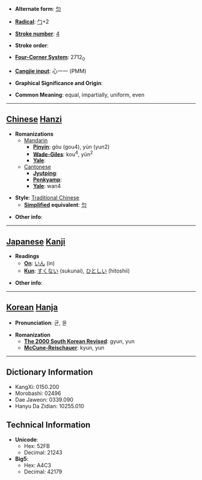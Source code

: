 * '''Alternate form''': [[匀]]

* '''[[Wiktionary:Chinese radical index| Radical]]''': [[Wiktionary:Chinese radical index 勹|勹]]+2

* '''[[Wiktionary:Chinese total strokes index|Stroke number]]''': [[Wiktionary:Chinese total strokes index 4|4]]

* '''Stroke order''': 

* '''[[Wiktionary:Chinese four corner index|Four-Corner System]]''': 2712<sub>0</sub>

* '''[[Wiktionary:Chinese Cangjie index|Cangjie input]]''': 心一一 (PMM)

* '''Graphical Significance and Origin''': 

* '''Common Meaning''': equal, impartially, uniform, even

----

== [[Chinese]] [[Hanzi]] ==

* '''Romanizations'''
** [[Mandarin]]
*** '''[[Pinyin]]''': gòu (gou4), yún (yun2)
*** '''[[Wade-Giles]]''': kou<sup>4</sup>, yün<sup>2</sup>
*** '''[[Yale]]''': 
**[[Cantonese]]
***'''[[Jyutping]]''':
***'''[[Penkyamp]]''': 
***'''[[Yale]]''': wan4

* '''Style''': [[Traditional Chinese]] 
** '''[[Simplified Chinese|Simplified]] equivalent''': [[匀]]

* '''Other info''': 

----

== [[Japanese]] [[Kanji]] ==

* '''Readings'''
** '''[[On]]''': [[いん]] (in)
** '''[[Kun]]''': [[すくない]] (sukunai), [[ひとしい]] (hitoshii)

* '''Other info''':  

----

== [[Korean]] [[Hanja]] ==

* '''Pronunciation''': 균, 윤

* '''Romanization'''
** '''[[The 2000 South Korean Revised Romanization|The 2000 South Korean Revised]]''': gyun, yun
** '''[[McCune-Reischauer]]''': kyun, yun

----

== Dictionary Information ==

* KangXi: 0150.200
* Morobashi: 02496
* Dae Jaweon: 0339.090
* Hanyu Da Zidian: 10255.010

== Technical Information ==

* '''Unicode''':
** Hex: 52FB
** Decimal: 21243
* '''Big5''':
** Hex: A4C3
** Decimal: 42179